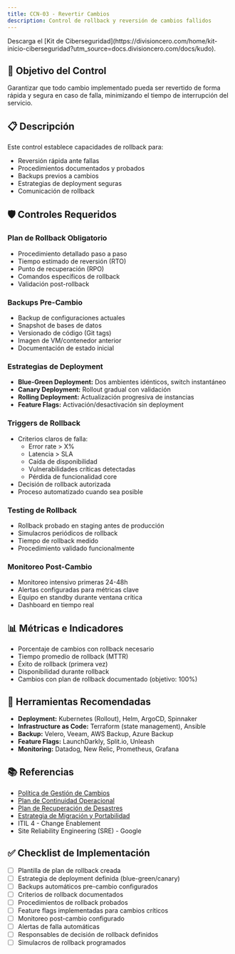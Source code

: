 ```yaml
---
title: CCN-03 - Revertir Cambios
description: Control de rollback y reversión de cambios fallidos
---
```


<Callout title="Quieres aprender más?">
  Descarga el [Kit de Ciberseguridad](https://divisioncero.com/home/kit-inicio-ciberseguridad?utm_source=docs.divisioncero.com/docs/kudo).
</Callout>

## 🎯 Objetivo del Control

Garantizar que todo cambio implementado pueda ser revertido de forma rápida y segura en caso de falla, minimizando el tiempo de interrupción del servicio.

## 📋 Descripción

Este control establece capacidades de rollback para:
- Reversión rápida ante fallas
- Procedimientos documentados y probados
- Backups previos a cambios
- Estrategias de deployment seguras
- Comunicación de rollback

## 🛡️ Controles Requeridos

### Plan de Rollback Obligatorio
- Procedimiento detallado paso a paso
- Tiempo estimado de reversión (RTO)
- Punto de recuperación (RPO)
- Comandos específicos de rollback
- Validación post-rollback

### Backups Pre-Cambio
- Backup de configuraciones actuales
- Snapshot de bases de datos
- Versionado de código (Git tags)
- Imagen de VM/contenedor anterior
- Documentación de estado inicial

### Estrategias de Deployment
- **Blue-Green Deployment:** Dos ambientes idénticos, switch instantáneo
- **Canary Deployment:** Rollout gradual con validación
- **Rolling Deployment:** Actualización progresiva de instancias
- **Feature Flags:** Activación/desactivación sin deployment

### Triggers de Rollback
- Criterios claros de falla:
  - Error rate > X%
  - Latencia > SLA
  - Caída de disponibilidad
  - Vulnerabilidades críticas detectadas
  - Pérdida de funcionalidad core
- Decisión de rollback autorizada
- Proceso automatizado cuando sea posible

### Testing de Rollback
- Rollback probado en staging antes de producción
- Simulacros periódicos de rollback
- Tiempo de rollback medido
- Procedimiento validado funcionalmente

### Monitoreo Post-Cambio
- Monitoreo intensivo primeras 24-48h
- Alertas configuradas para métricas clave
- Equipo en standby durante ventana crítica
- Dashboard en tiempo real

## 📊 Métricas e Indicadores

- Porcentaje de cambios con rollback necesario
- Tiempo promedio de rollback (MTTR)
- Éxito de rollback (primera vez)
- Disponibilidad durante rollback
- Cambios con plan de rollback documentado (objetivo: 100%)

## 🔗 Herramientas Recomendadas

- **Deployment:** Kubernetes (Rollout), Helm, ArgoCD, Spinnaker
- **Infrastructure as Code:** Terraform (state management), Ansible
- **Backup:** Velero, Veeam, AWS Backup, Azure Backup
- **Feature Flags:** LaunchDarkly, Split.io, Unleash
- **Monitoring:** Datadog, New Relic, Prometheus, Grafana

## 📚 Referencias

- [Política de Gestión de Cambios](/docs/kudo/politicas/politica-gestion-cambios)
- [Plan de Continuidad Operacional](/docs/kudo/politicas/plan-continuidad-operacional)
- [Plan de Recuperación de Desastres](/docs/kudo/politicas/plan-recuperacion-desastres)
- [Estrategia de Migración y Portabilidad](/docs/kudo/politicas/estrategia-migracion-portabilidad)
- ITIL 4 - Change Enablement
- Site Reliability Engineering (SRE) - Google

## ✅ Checklist de Implementación

- [ ] Plantilla de plan de rollback creada
- [ ] Estrategia de deployment definida (blue-green/canary)
- [ ] Backups automáticos pre-cambio configurados
- [ ] Criterios de rollback documentados
- [ ] Procedimientos de rollback probados
- [ ] Feature flags implementadas para cambios críticos
- [ ] Monitoreo post-cambio configurado
- [ ] Alertas de falla automáticas
- [ ] Responsables de decisión de rollback definidos
- [ ] Simulacros de rollback programados
